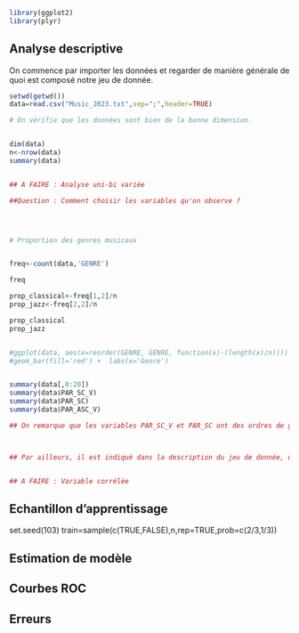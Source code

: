 
```r
library(ggplot2)
library(plyr)

```
## Analyse descriptive

On commence par importer les données et regarder de manière générale de quoi est composé notre jeu de donnée.

```r
setwd(getwd())
data=read.csv("Music_2023.txt",sep=";",header=TRUE)

# On vérifie que les données sont bien de la bonne dimension.


dim(data)
n<-nrow(data)
summary(data)


## A FAIRE : Analyse uni-bi variée

##Question : Comment choisir les variables qu'on observe ? 




# Proportion des genres musicaux


freq<-count(data,'GENRE')

freq

prop_classical<-freq[1,2]/n
prop_jazz<-freq[2,2]/n

prop_classical
prop_jazz


#ggplot(data, aes(x=reorder(GENRE, GENRE, function(x)-(length(x)/n)))) +
#geom_bar(fill='red') +  labs(x='Genre')


summary(data[,0:20])
summary(data$PAR_SC_V)
summary(data$PAR_SC)
summary(data$PAR_ASC_V)

## On remarque que les variables PAR_SC_V et PAR_SC ont des ordres de grandeurs bien supérieurs à celui des autres variables. Il est donc judicieux d'appliquer une transformation log afin d'obtenir des ordres de grandeurs similaires entre toutes nos variables explicatives



## Par ailleurs, il est indiqué dans la description du jeu de donnée, que les variables 148 à 167 sont les mêmes que celles de 128 à 147. Ainsi, on peut s'en séparer sans risquer de perdre des informations sur notre jeu de donnée.


## A FAIRE : Variable corrélée 
```


## Echantillon d'apprentissage

set.seed(103)
train=sample(c(TRUE,FALSE),n,rep=TRUE,prob=c(2/3,1/3))

## Estimation de modèle


## Courbes ROC


## Erreurs